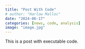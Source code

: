 ```yaml
---
title: "Post With Code"
# author: "Harlow Malloc"
date: "2024-06-17"
categories: [news, code, analysis]
image: "image.jpg"
---
```


This is a post with executable code.
